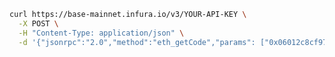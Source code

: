 
<Tabs>
  <TabItem value="cURL">

```bash
curl https://base-mainnet.infura.io/v3/YOUR-API-KEY \
  -X POST \
  -H "Content-Type: application/json" \
  -d '{"jsonrpc":"2.0","method":"eth_getCode","params": ["0x06012c8cf97bead5deae237070f9587f8e7a266d", "0x65a8db"],"id":1}'
```

  </TabItem>
</Tabs>
